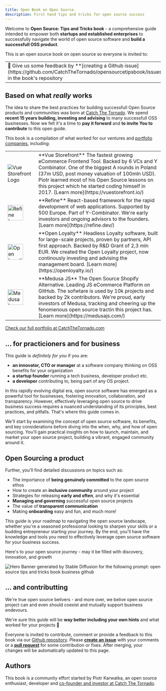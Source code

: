 ```yaml
---
title: Open Book on Open Source.
description: First hand tips and tricks for open source success
---
```



Welcome to **Open Source: Tips and Tricks book**  - a comprehensive guide intended to empower both **startups and established enterprises** to successfully navigate the world of open source software and **build a successfull OSS product**.

This is an open source book on open source so everyone is invited to:
<table>
    <tr>
        <td valign="top" width="50%">📣 Give us some feedback by **[creating a Github issue](https://github.com/CatchTheTornado/opensourcetipsbook/issues)** in the book's repository</td>
        <td valign="top" width="50%">👩‍💻 Contribute to the book by **[creating a pull request](https://github.com/CatchTheTornado/opensourcetipsbook/pulls)** with any kind of improvements, amendments or new content.</td>
    </tr>
</table>

## Based on what *really* works


The idea to share the best practices for building successfull Open Source products and communities was born at <a href="https://catchthetornado.com">Catch The Tornado</a>.
We spend **recent 15 years building, investing and advising** to many successfull OSS businesses. Now we felt it's a time to **pay it forward** and **to invite You to contribute** to this open guide.

This book is a compilation of what worked for our ventures and [portfolio companies](https://www.catchthetornado.com/portfolio), including:

<table>
    <tr>
        <td>
            <Image src={vsfLogo} alt="Vue Storefront Logo"/>
        </td>
        <td>
            **Vue Storefront**
            The fastest growing eCommerce Frontend Tool. Backed by 6 VCs and Y Combinator. One of the biggest A rounds in Poland (37m USD, post money valuation of 100mln USD). Piotr learned most of his Open Source lessons on this project which he started coding himself in 2017. [Learn more](https://vuestorefront.io/)
        </td>
    </tr>
    <tr>
        <td>
            <Image src={refineLogo} alt="Refine Logo" height="50px"/>
        </td>
        <td>
            **Refine**
            React-based framework for the rapid development of web applications. Supported by 500 Europe. Part of Y-Combinator. We're early investors and ongoing advisors to the founders. [Learn more](https://refine.dev/)
        </td>
    </tr>
    <tr>
        <td>
            <Image src={openloyaltyLogo} alt="Open Loyalty Logo" height="50px"/>
        </td>
        <td>
            **Open Loyalty**
            Headless Loyalty software, built for large-scale projects, proven by partners, API first approach. Backed by R&D Grant of 2,3 mln EUR. We created the Open Loyalty project, now continously investing and advising the management board. [Learn more](https://openloyalty.io/)
        </td>
    </tr>
    <tr>
        <td>
            <Image src={medusaLogo} alt="Medusa Logo" height="50px"/>
        </td>
        <td>
            **Medusa JS**
            The Open Source Shopify Alternative. Leading JS eCommerce Platform on GitHub. The sofwtare is used by 10k projects and backed by 2k contributors. We're proud, early investors of Medusa, tracking and cheering up the fenomenous open source tractin this project has. [Learn more](https://medusajs.com/)
        </td>
    </tr>
</table>

[Check our full portfolio at CatchTheTornado.com](https://www.catchthetornado.com/)

## ... for practicioners and for business

This guide is *definitely for you* if you are:
- **an innovator, CTO or manager** at a software company thinking on OSS benefits for your organization
- **a startup founder** running a tech business, developer product etc.
- **a developer** contributing to, being part of any OS project.

In this rapidly evolving digital era, open source software has emerged as a powerful tool for businesses, fostering innovation, collaboration, and transparency. However, effectively leveraging open source to drive business success requires a nuanced understanding of its principles, best practices, and pitfalls. That's where this guide comes in.

We'll start by examining the concept of open source software, its benefits, and key considerations before diving into the when, why, and how of open sourcing. You'll gain practical insights on how to launch, maintain, and market your open source project, building a vibrant, engaged community around it.

## Open Sourcing a product

Further, you'll find detailed discussions on topics such as:
- The importance of **being genuinely committed** to the open source ethos
- How to create an **inclusive community** around your project
- Strategies for releasing **early and often**, and why it's essential
- **Managing and governing** successful open source projects
- The value of **transparent communication**
- Making **onboarding** easy and fun, and much more!

This guide is your roadmap to navigating the open source landscape, whether you're a seasoned professional looking to sharpen your skills or a budding entrepreneur starting your journey. By the end, you'll have the knowledge and tools you need to effectively leverage open source software for your business success.

Here's to your open source journey - may it be filled with discovery, innovation, and growth 

<Image src={heroBanner} alt="Hero Banner generated by Stable Diffusion for the following prompt: open source tips and tricks book business github" />

## ... and contributting

We're true open source belivers - and more over, we belive open source project can and even should coexist and mutually support business endevours.

We're sure this guide will be **way better including your own hints** and what worked for your projects 🙌

Everyone is invited to contribute, comment or provide a feedback to this book via our [Github repository](https://github.com/CatchTheTornado/opensourcetipsbook). Please **[create an issue](https://github.com/CatchTheTornado/opensourcetipsbook/issues/new)** with your comments or a **[pull request](https://github.com/CatchTheTornado/opensourcetipsbook/pulls)** for some contribution or fixes. After merging, your changes will be automatically updated to this page.

## Authors

This book is a community effort started by Piotr Karwatka, an open source enthusiast, developer and [co-founder and investor at Catch The Tornado](https://www.catchthetornado.com/portfolio). 
